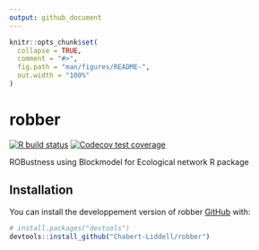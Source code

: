 ```yaml
---
output: github_document
---
```


<!-- README.md is generated from README.Rmd. Please edit that file -->

```r
knitr::opts_chunk$set(
  collapse = TRUE,
  comment = "#>",
  fig.path = "man/figures/README-",
  out.width = "100%"
)
```

# robber

<!-- badges: start -->
[![R build status](https://github.com/Chabert-Liddell/robber/workflows/R-CMD-check/badge.svg)](https://github.com/Chabert-Liddell/robber/actions)
[![Codecov test coverage](https://codecov.io/gh/Chabert-Liddell/robber/branch/master/graph/badge.svg)](https://codecov.io/gh/Chabert-Liddell/robber?branch=master)
<!-- badges: end -->

ROBustness using Blockmodel for Ecological network R package

## Installation

You can install the developpement version of robber [GitHub](https://github.com/) with:

``` r
# install.packages("devtools")
devtools::install_github("Chabert-Liddell/robber")
```

